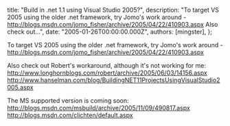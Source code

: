 
  title: "Build in .net 1.1 using Visual Studio 2005?",
  description: "To target VS 2005 using the older .net framework, try Jomo's work around - http://blogs.msdn.com/jomo_fisher/archive/2005/04/22/410903.aspx Also check out...",
  date: "2005-01-26T00:00:00.000Z",
  authors: [mingster],
};

<p>To target VS 2005 using the older .net framework, try Jomo's work around - <a href="http://blogs.msdn.com/jomo_fisher/archive/2005/04/22/410903.aspx">http://blogs.msdn.com/jomo_fisher/archive/2005/04/22/410903.aspx</a></p>
<p>Also check out Robert's workaround, although it's not working for me:<br /><a href="http://www.longhornblogs.com/robert/archive/2005/06/03/14156.aspx">http://www.longhornblogs.com/robert/archive/2005/06/03/14156.aspx</a><br /><a href="http://www.hanselman.com/blog/BuildingNET11ProjectsUsingVisualStudio2005.aspx">http://www.hanselman.com/blog/BuildingNET11ProjectsUsingVisualStudio2005.aspx</a></p>
<p>The MS supported version is coming soon:<br /><a href="http://blogs.msdn.com/msbuild/archive/2005/11/09/490817.aspx">http://blogs.msdn.com/msbuild/archive/2005/11/09/490817.aspx</a><br /><a href="http://blogs.msdn.com/clichten/default.aspx">http://blogs.msdn.com/clichten/default.aspx</a></p>
